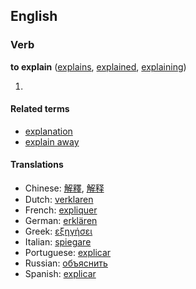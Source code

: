 ==English==
===Verb===
'''to explain''' ([[explains]], [[explained]], [[explaining]])

# {{stub}}

====Related terms====
*[[explanation]]
*[[explain away]]

====Translations====
*Chinese: [[解釋]], [[解释]]
*Dutch: [[verklaren]]
*French: [[expliquer]]
*German: [[erklären]]
*Greek: [[εξηγήσει]]
*Italian: [[spiegare]]
*Portuguese: [[explicar]]
*Russian: [[объяснить]]
*Spanish: [[explicar]]